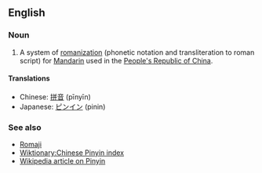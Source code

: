 ==English==
===Noun===
# A system of [[romanization]] (phonetic notation and transliteration to roman script) for [[Mandarin]] used in the [[People's Republic of China]].

==== Translations ====
*Chinese: [[拼音]] (pīnyīn)
*Japanese: [[ピンイン]] (pinin)

===See also===
* [[Romaji]]
* [[Wiktionary:Chinese Pinyin index]]
* [[w:Pinyin|Wikipedia article on Pinyin]]